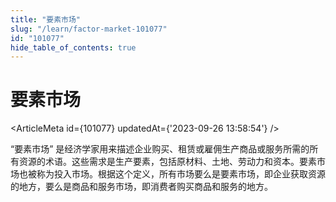 ```yaml
---
title: "要素市场"
slug: "/learn/factor-market-101077"
id: "101077"
hide_table_of_contents: true
---
```



# 要素市场

<ArticleMeta id={101077} updatedAt={'2023-09-26 13:58:54'} />
<div className='border-solid border-b border-t-0 my-4 border-[var(--ifm-color-gray-300)]' />

“要素市场” 是经济学家用来描述企业购买、租赁或雇佣生产商品或服务所需的所有资源的术语。这些需求是生产要素，包括原材料、土地、劳动力和资本。要素市场也被称为投入市场。根据这个定义，所有市场要么是要素市场，即企业获取资源的地方，要么是商品和服务市场，即消费者购买商品和服务的地方。
